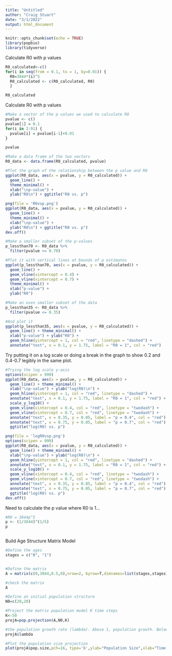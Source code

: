 ```yaml
---
title: "Untitled"
author: "Craig Stuart"
date: "3/1/2022"
output: html_document
---
```


```r
knitr::opts_chunk$set(echo = TRUE)
library(popbio)
library(tidyverse)
```

Calculate R0 with p values
```r
R0_calculated<-c()
for(i in seq(from = 0.1, to = 1, by=0.01)) {
  R0=3844*(i)^5
  R0_calculated <- c(R0_calculated, R0)
  }

R0_calculated
```


Calculate R0 with p values
```r
#Make a vector of the p values we used to calculate R0
pvalue <- c()
pvalue[1] = 0.1
for(i in 2:91) {
  pvalue[i] = pvalue[i-1]+0.01
}

pvalue

#Make a data frame of the two vectors
R0_data <- data.frame(R0_calculated, pvalue)

#Plot the graph of the relationship between the p value and R0
ggplot(R0_data, aes(x = pvalue, y = R0_calculated)) +
  geom_line() +
  theme_minimal() +
  xlab("\np-value") +
  ylab("R0\n") + ggtitle("R0 vs. p")

png(file = 'R0vsp.png')
ggplot(R0_data, aes(x = pvalue, y = R0_calculated)) +
  geom_line() +
  theme_minimal() +
  xlab("\np-value") +
  ylab("R0\n") + ggtitle("R0 vs. p")
dev.off()
```

```r
#Make a smaller subset of the p-values
p_lessthan70 <- R0_data %>% 
  filter(pvalue <= 0.70)

#Plot it with vertical lines at bounds of p estimates
ggplot(p_lessthan70, aes(x = pvalue, y = R0_calculated)) + 
  geom_line() +
  geom_vline(xintercept = 0.4) +
  geom_vline(xintercept = 0.7) +
  theme_minimal() +
  xlab("p-value") +
  ylab("R0")
```

```r
#Make an even smaller subset of the data
p_lessthan35 <- R0_data %>% 
  filter(pvalue <= 0.35)

#And plot it
ggplot(p_lessthan35, aes(x = pvalue, y = R0_calculated)) +
  geom_line() + theme_minimal() +
  xlab("p-value") + ylab("R0") +
  geom_hline(yintercept = 1, col = "red", linetype = "dashed") +
  annotate("text", x = 0.1, y = 1.75, label = "R0 = 1", col = "red")
```

Try putting it on a log scale or doing a break in the graph to show 0.2 and 0.4-0.7 legibly in the same plot.

```r
#Trying the log scale y-axis
options(scipen = 999)
ggplot(R0_data, aes(x = pvalue, y = R0_calculated)) +
  geom_line() + theme_minimal() +
  xlab("\np-value") + ylab("log(R0)\n") +
  geom_hline(yintercept = 1, col = "red", linetype = "dashed") +
  annotate("text", x = 0.1, y = 1.75, label = "R0 = 1", col = "red") +
  scale_y_log10() +
  geom_vline(xintercept = 0.4, col = "red", linetype = "twodash") +
  geom_vline(xintercept = 0.7, col = "red", linetype = "twodash") +
  annotate("text", x = 0.35, y = 0.05, label = "p = 0.4", col = "red") +
  annotate("text", x = 0.75, y = 0.05, label = "p = 0.7", col = "red") +
  ggtitle("log(R0) vs. p")

png(file = 'logR0vsp.png')
options(scipen = 999)
ggplot(R0_data, aes(x = pvalue, y = R0_calculated)) +
  geom_line() + theme_minimal() +
  xlab("\np-value") + ylab("log(R0)\n") +
  geom_hline(yintercept = 1, col = "red", linetype = "dashed") +
  annotate("text", x = 0.1, y = 1.75, label = "R0 = 1", col = "red") +
  scale_y_log10() +
  geom_vline(xintercept = 0.4, col = "red", linetype = "twodash") +
  geom_vline(xintercept = 0.7, col = "red", linetype = "twodash") +
  annotate("text", x = 0.35, y = 0.05, label = "p = 0.4", col = "red") +
  annotate("text", x = 0.75, y = 0.05, label = "p = 0.7", col = "red") +
  ggtitle("log(R0) vs. p")
dev.off()
```

Need to calculate the p value where R0 is 1...

```r
#R0 = 3844p^5
p <- (1/3844)^(1/5)
p
```

```r

```



Build Age Structure Matrix Model

```r
#Define the ages 
stages = c("0", "1")


#Define the matrix
A = matrix(c(0,3844,0.5,0),nrow=2, byrow=T,dimnames=list(stages,stages))

#check the matrix
A

#Define an initial population structure
N0=c(20,20)

#Project the matrix population model K time steps
K<-50
projA=pop.projection(A,N0,K)

#the population growth rate (lambda). Above 1, population growth. Below 1, populaiton decline.
projA$lambda

#Plot the population size projection
plot(projA$pop.size,pch=16, type='b',ylab="Population Size",xlab="Time Step")
```

